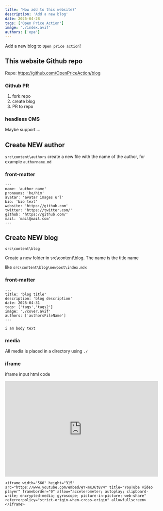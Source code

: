 ```yaml
---
title: 'How add to this website?'
description: 'Add a new blog'
date: 2025-04-28
tags: ['Open Price Action']
image: './index.avif'
authors: ['opa']
---
```


Add a new blog to `Open price action`!

## This website Github repo

Repo: https://github.com/OpenPriceAction/blog

### Github PR
1. fork repo
2. create blog
3. PR to repo

### headless CMS

Maybe support....

## Create NEW author

`src\content\authors` create a new file with the name of the author, for example `authorname.md`

### front-matter
``` 
---
name: 'author name'
pronouns: 'he/him'
avatar: 'avatar images url'
bio: 'bio text'
website: 'https://github.com'
twitter: 'https://twitter.com/'
github: 'https://github.com/'
mail: 'mail@mail.com'
---

```

## Create NEW blog

`src\content\blog` 

Create a new folder in src\content\blog. The name is the title name

like `src\content\blog\newpost\index.mdx`

### front-matter

```
---
title: 'blog title'
description: 'blog description'
date: 2025-04-31
tags: ['tags','tags2']
image: './cover.avif'
authors: ['authorsFileName']
---

i am body text
```
### media

All media is placed in a directory using `./` 

### iframe

iframe input html code

<iframe width="100%" height="315" src="https://www.youtube.com/embed/eY-mKJ6t8V4" title="YouTube video player" frameborder="0" allow="accelerometer; autoplay; clipboard-write; encrypted-media; gyroscope; picture-in-picture; web-share" referrerpolicy="strict-origin-when-cross-origin" allowfullscreen></iframe>

```
<iframe width="560" height="315" src="https://www.youtube.com/embed/eY-mKJ6t8V4" title="YouTube video player" frameborder="0" allow="accelerometer; autoplay; clipboard-write; encrypted-media; gyroscope; picture-in-picture; web-share" referrerpolicy="strict-origin-when-cross-origin" allowfullscreen></iframe>
```

